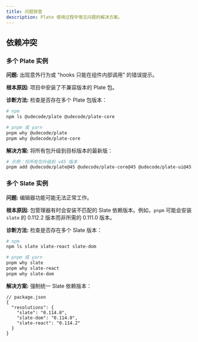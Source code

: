 ```yaml
---
title: 问题排查
description: Plate 使用过程中常见问题的解决方案。
---
```


## 依赖冲突

### 多个 Plate 实例

**问题:** 出现意外行为或 "hooks 只能在组件内部调用" 的错误提示。

**根本原因:** 项目中安装了不兼容版本的 Plate 包。

**诊断方法:** 检查是否存在多个 Plate 包版本：

```bash
# npm
npm ls @udecode/plate @udecode/plate-core

# pnpm 或 yarn
pnpm why @udecode/plate
pnpm why @udecode/plate-core
```

**解决方案:** 将所有包升级到目标版本的最新版：

```bash
# 示例：将所有包升级到 v45 版本
pnpm add @udecode/plate@45 @udecode/plate-core@45 @udecode/plate-ui@45 # 等等
```

### 多个 Slate 实例

**问题:** 编辑器功能可能无法正常工作。

**根本原因:** 包管理器有时会安装不匹配的 Slate 依赖版本。例如，`pnpm` 可能会安装 `slate` 的 0.112.2 版本而非所需的 0.111.0 版本。

**诊断方法:** 检查是否存在多个 Slate 版本：

```bash
# npm
npm ls slate slate-react slate-dom

# pnpm 或 yarn
pnpm why slate
pnpm why slate-react
pnpm why slate-dom
```

**解决方案:** 强制统一 Slate 依赖版本：

```jsonc
// package.json
{
  "resolutions": {
    "slate": "0.114.0",
    "slate-dom": "0.114.0",
    "slate-react": "0.114.2"
  }
}
```